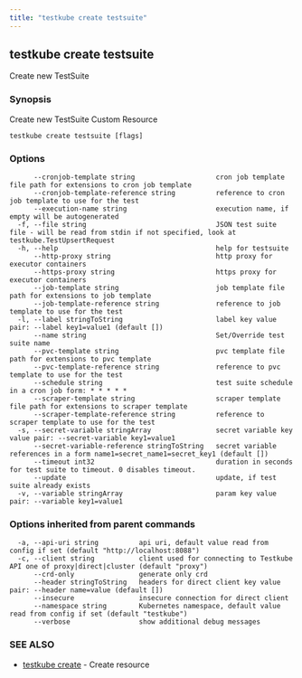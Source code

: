 ```yaml
---
title: "testkube create testsuite"
---
```



<LegacyWarning />

## testkube create testsuite

Create new TestSuite

### Synopsis

Create new TestSuite Custom Resource

```
testkube create testsuite [flags]
```

### Options

```
      --cronjob-template string                    cron job template file path for extensions to cron job template
      --cronjob-template-reference string          reference to cron job template to use for the test
      --execution-name string                      execution name, if empty will be autogenerated
  -f, --file string                                JSON test suite file - will be read from stdin if not specified, look at testkube.TestUpsertRequest
  -h, --help                                       help for testsuite
      --http-proxy string                          http proxy for executor containers
      --https-proxy string                         https proxy for executor containers
      --job-template string                        job template file path for extensions to job template
      --job-template-reference string              reference to job template to use for the test
  -l, --label stringToString                       label key value pair: --label key1=value1 (default [])
      --name string                                Set/Override test suite name
      --pvc-template string                        pvc template file path for extensions to pvc template
      --pvc-template-reference string              reference to pvc template to use for the test
      --schedule string                            test suite schedule in a cron job form: * * * * *
      --scraper-template string                    scraper template file path for extensions to scraper template
      --scraper-template-reference string          reference to scraper template to use for the test
  -s, --secret-variable stringArray                secret variable key value pair: --secret-variable key1=value1
      --secret-variable-reference stringToString   secret variable references in a form name1=secret_name1=secret_key1 (default [])
      --timeout int32                              duration in seconds for test suite to timeout. 0 disables timeout.
      --update                                     update, if test suite already exists
  -v, --variable stringArray                       param key value pair: --variable key1=value1
```

### Options inherited from parent commands

```
  -a, --api-uri string          api uri, default value read from config if set (default "http://localhost:8088")
  -c, --client string           client used for connecting to Testkube API one of proxy|direct|cluster (default "proxy")
      --crd-only                generate only crd
      --header stringToString   headers for direct client key value pair: --header name=value (default [])
      --insecure                insecure connection for direct client
      --namespace string        Kubernetes namespace, default value read from config if set (default "testkube")
      --verbose                 show additional debug messages
```

### SEE ALSO

* [testkube create](testkube-create.mdx)	 - Create resource

